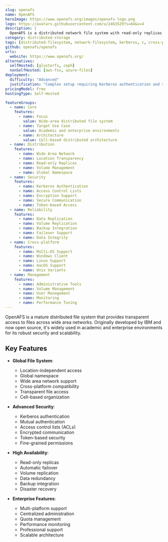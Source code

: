 ```yaml
---
slug: openafs
name: OpenAFS
heroImage: https://www.openafs.org/images/openafs-logo.png
logo: https://avatars.githubusercontent.com/u/2463529?s=64&v=4
description: |
  OpenAFS is a distributed network file system with read-only replicas and multi-OS support, providing secure, scalable file sharing across wide area networks with location transparency.
category: distributed-storage
tags: [distributed-filesystem, network-filesystem, kerberos, c, cross-platform]
github: openafs/openafs
urls:
  website: https://www.openafs.org/
alternatives:
  selfHosted: [glusterfs, ceph]
  nonSelfHosted: [aws-fsx, azure-files]
deployment:
  difficulty: "Advanced"
  justification: "Complex setup requiring Kerberos authentication and significant network file system expertise."
pricingModel: Free
hostingType: Self-Hosted

featureGroups:
  - name: Core
    features:
      - name: Focus
        value: Wide-area distributed file system
      - name: Target Use Case
        value: Academic and enterprise environments
      - name: Architecture
        value: Cell-based distributed architecture
  - name: Distribution
    features:
      - name: Wide Area Network
      - name: Location Transparency
      - name: Read-only Replicas
      - name: Volume Management
      - name: Global Namespace
  - name: Security
    features:
      - name: Kerberos Authentication
      - name: Access Control Lists
      - name: Encryption Support
      - name: Secure Communication
      - name: Token-based Access
  - name: Reliability
    features:
      - name: Data Replication
      - name: Volume Replication
      - name: Backup Integration
      - name: Failover Support
      - name: Data Integrity
  - name: Cross-platform
    features:
      - name: Multi-OS Support
      - name: Windows Client
      - name: Linux Support
      - name: macOS Support
      - name: Unix Variants
  - name: Management
    features:
      - name: Administrative Tools
      - name: Volume Management
      - name: User Management
      - name: Monitoring
      - name: Performance Tuning
---
```


OpenAFS is a mature distributed file system that provides transparent access to files across wide area networks. Originally developed by IBM and now open source, it's widely used in academic and enterprise environments for its robust security and scalability.

## Key Features

- **Global File System**:

  - Location-independent access
  - Global namespace
  - Wide area network support
  - Cross-platform compatibility
  - Transparent file access
  - Cell-based organization

- **Advanced Security**:

  - Kerberos authentication
  - Mutual authentication
  - Access control lists (ACLs)
  - Encrypted communication
  - Token-based security
  - Fine-grained permissions

- **High Availability**:

  - Read-only replicas
  - Automatic failover
  - Volume replication
  - Data redundancy
  - Backup integration
  - Disaster recovery

- **Enterprise Features**:
  - Multi-platform support
  - Centralized administration
  - Quota management
  - Performance monitoring
  - Professional support
  - Scalable architecture
